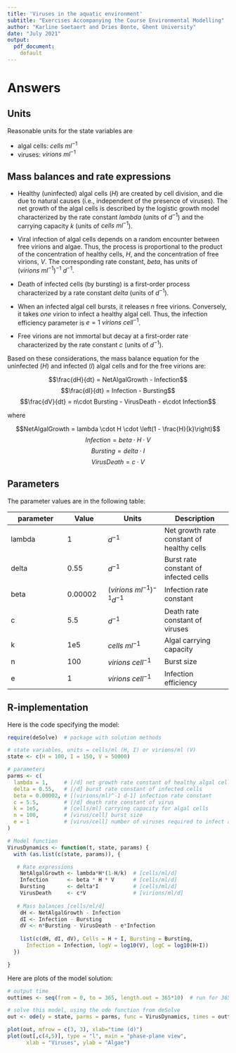 ```yaml
---
title: 'Viruses in the aquatic environment'
subtitle: "Exercises Accompanying the Course Environmental Modelling"
author: "Karline Soetaert and Dries Bonte, Ghent University"
date: "July 2021"
output: 
  pdf_document:
    default
---
```


# Answers

## Units

Reasonable units for the state variables are

* algal cells: $cells~ml^{-1}$
* viruses: $virions~ml^{-1}$ 

## Mass balances and rate expressions

* Healthy (uninfected) algal cells (*H*) are created by cell division, and die due to natural causes (i.e., independent of the presence of viruses). The net growth of the algal cells is described by the logistic growth model characterized by the rate constant *lambda* (units of $d^{-1}$) and the carrying capacity *k* (units of $cells~ml^{-1}$). 

* Viral infection of algal cells depends on a random encounter between free virions and algae. Thus, the process is proportional to the product of the concentration of healthy cells, $H$, and the concentration of free virions, $V$. The corresponding rate constant, *beta*, has units of $(virions~ml^{-1})^{-1}~d^{-1}$. 

* Death of infected cells (by bursting) is a first-order process characterized by a rate constant *delta* (units of $d^{-1}$). 

* When an infected algal cell bursts, it releases *n* free virions. Conversely, it takes *one* virion to infect a healthy algal cell. Thus, the infection efficiency parameter is $e=1~virions~cell^{-1}$.

* Free virions are not immortal but decay at a first-order rate characterized by the rate constant *c* (units of $d^{-1}$).

Based on these considerations, the mass balance equation for the uninfected (*H*) and infected (*I*) algal cells and for the free virions are:

$$\frac{dH}{dt} = NetAlgalGrowth - Infection$$
$$\frac{dI}{dt} = Infection - Bursting$$
$$\frac{dV}{dt} = n\cdot Bursting  - VirusDeath - e\cdot Infection$$

where

$$NetAlgalGrowth = lambda \cdot H \cdot \left(1 - \frac{H}{k}\right)$$
$$Infection = beta \cdot H \cdot V$$
$$Bursting = delta\cdot I$$
$$VirusDeath = c \cdot V$$

## Parameters

The parameter values are in the following table:

| parameter | Value   | Units     | Description |
|-----------| --------|-----------|-------------|
| lambda    |	1       |$d^{-1}$   | Net growth rate constant of healthy cells  |
| delta 	  | 0.55  	|$d^{-1}$  	| Burst rate constant of infected cells    |
| beta	    | 0.00002	|$(virions~ml^{-1})^{-1}d^{-1}$| Infection rate constant |
| c	        | 5.5	    |$d^{-1}$   | Death rate constant of viruses          |
| k	        | 1e5     |$cells~ml^{-1}$ | Algal carrying capacity             |
| n  	      | 100	    |$virions~cell^{-1}$ | Burst size                        |
| e         | 1       |$virions~cell^{-1}$  | Infection efficiency     |

## R-implementation

Here is the code specifying the model:

```r
require(deSolve)  # package with solution methods

# state variables, units = cells/ml (H, I) or virions/ml (V)
state <- c(H = 100, I = 150, V = 50000)

# parameters 
parms <- c(
  lambda = 1,     # [/d] net growth rate constant of healthy algal cells
  delta = 0.55,   # [/d] burst rate constant of infected cells
  beta = 0.00002, # [(virions/ml)^-1 d-1] infection rate constant
  c = 5.5,        # [/d] death rate constant of virus
  k = 1e5,        # [cells/ml] carrying capacity for algal cells
  n = 100,        # [virus/cell] burst size
  e = 1           # [virus/cell] number of viruses required to infect an algal cell
)

# Model function
VirusDynamics <- function(t, state, params) {
  with (as.list(c(state, params)), {

   # Rate expressions
    NetAlgalGrowth <- lambda*H*(1-H/k)  # [cells/ml/d]
    Infection      <- beta * H * V      # [cells/ml/d]
    Bursting       <- delta*I           # [cells/ml/d]
    VirusDeath     <- c*V               # [virions/ml/d]
 
   # Mass balances [cells/ml/d]
    dH <- NetAlgalGrowth - Infection
    dI <- Infection - Bursting
    dV <- n*Bursting - VirusDeath - e*Infection
    
    list(c(dH, dI, dV), Cells = H + I, Bursting = Bursting, 
      Infection = Infection, logV = log10(V), logC = log10(H+I))
  })

}
```

Here are plots of the model solution:

```r
# output time
outtimes <- seq(from = 0, to = 365, length.out = 365*10)  # run for 365 days

# solve this model, using the ode function from deSolve
out <- ode(y = state, parms = parms, func = VirusDynamics, times = outtimes)

plot(out, mfrow = c(3, 3), xlab="time (d)")
plot(out[,c(4,5)], type = "l", main = "phase-plane view", 
      xlab = "Viruses", ylab = "Algae")
```
